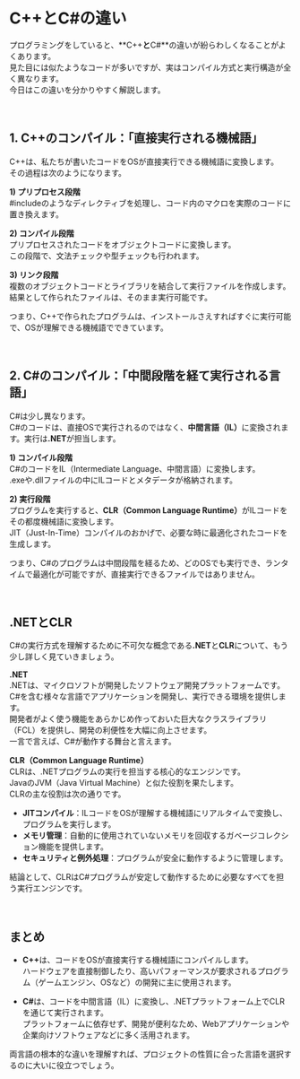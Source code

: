 # C++とC#の違い

プログラミングをしていると、**C++**と**C#**の違いが紛らわしくなることがよくあります。  
見た目には似たようなコードが多いですが、実はコンパイル方式と実行構造が全く異なります。  
今日はこの違いを分かりやすく解説します。<br/>

<br/>

## 1. C++のコンパイル：「直接実行される機械語」

C++は、私たちが書いたコードをOSが直接実行できる機械語に変換します。  
その過程は次のようになります。<br/>

<b>1) プリプロセス段階</b><br/>
#includeのようなディレクティブを処理し、コード内のマクロを実際のコードに置き換えます。<br/>

<b>2) コンパイル段階</b><br/>
プリプロセスされたコードをオブジェクトコードに変換します。  
この段階で、文法チェックや型チェックも行われます。<br/>

<b>3) リンク段階</b><br/>
複数のオブジェクトコードとライブラリを結合して実行ファイルを作成します。  
結果として作られたファイルは、そのまま実行可能です。<br/>

つまり、C++で作られたプログラムは、インストールさえすればすぐに実行可能で、OSが理解できる機械語でできています。<br/>

<br/>

## 2. C#のコンパイル：「中間段階を経て実行される言語」

C#は少し異なります。  
C#のコードは、直接OSで実行されるのではなく、<b>中間言語（IL）</b>に変換されます。実行は<b>.NET</b>が担当します。<br/>

<b>1) コンパイル段階</b><br/>
C#のコードをIL（Intermediate Language、中間言語）に変換します。  
.exeや.dllファイルの中にILコードとメタデータが格納されます。<br/>

<b>2) 実行段階</b><br/>
プログラムを実行すると、<b>CLR（Common Language Runtime）</b>がILコードをその都度機械語に変換します。  
JIT（Just-In-Time）コンパイルのおかげで、必要な時に最適化されたコードを生成します。<br/>

つまり、C#のプログラムは中間段階を経るため、どのOSでも実行でき、ランタイムで最適化が可能ですが、直接実行できるファイルではありません。<br/>

<br/>

## .NETとCLR

C#の実行方式を理解するために不可欠な概念である<b>.NET</b>と<b>CLR</b>について、もう少し詳しく見ていきましょう。<br/>

<b>.NET</b><br/>
.NETは、マイクロソフトが開発したソフトウェア開発プラットフォームです。  
C#を含む様々な言語でアプリケーションを開発し、実行できる環境を提供します。  
開発者がよく使う機能をあらかじめ作っておいた巨大なクラスライブラリ（FCL）を提供し、開発の利便性を大幅に向上させます。  
一言で言えば、C#が動作する舞台と言えます。<br/>

<b>CLR（Common Language Runtime）</b><br/>
CLRは、.NETプログラムの実行を担当する核心的なエンジンです。  
JavaのJVM（Java Virtual Machine）と似た役割を果たします。  
CLRの主な役割は次の通りです。<br/>

- <b>JITコンパイル</b>：ILコードをOSが理解する機械語にリアルタイムで変換し、プログラムを実行します。<br/>
- <b>メモリ管理</b>：自動的に使用されていないメモリを回収するガベージコレクション機能を提供します。<br/>
- <b>セキュリティと例外処理</b>：プログラムが安全に動作するように管理します。<br/>

結論として、CLRはC#プログラムが安定して動作するために必要なすべてを担う実行エンジンです。<br/>

<br/>

## まとめ

- <b>C++</b>は、コードをOSが直接実行する機械語にコンパイルします。  
  ハードウェアを直接制御したり、高いパフォーマンスが要求されるプログラム（ゲームエンジン、OSなど）の開発に主に使用されます。<br/>

- <b>C#</b>は、コードを中間言語（IL）に変換し、.NETプラットフォーム上でCLRを通じて実行されます。  
  プラットフォームに依存せず、開発が便利なため、Webアプリケーションや企業向けソフトウェアなどに多く活用されます。<br/>

両言語の根本的な違いを理解すれば、プロジェクトの性質に合った言語を選択するのに大いに役立つでしょう。<br/>
